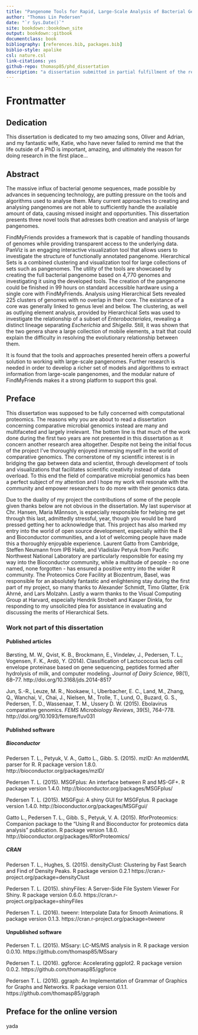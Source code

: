 ```yaml
--- 
title: "Pangenome Tools for Rapid, Large-Scale Analysis of Bacterial Genomes"
author: "Thomas Lin Pedersen"
date: "`r Sys.Date()`"
site: bookdown::bookdown_site
output: bookdown::gitbook
documentclass: book
bibliography: [references.bib, packages.bib]
biblio-style: apalike
csl: nature.csl
link-citations: yes
github-repo: thomasp85/phd_dissertation
description: "a dissertation submitted in partial fulfillment of the requirements for the degree of Doctor of Philosophy in Systems Biology"
---
```


# Frontmatter {-}

## Dedication {-}
This dissertation is dedicated to my two amazing sons, Oliver and Adrian, and my fantastic wife, Katie, who have never failed to remind me that the life outside of a PhD is important, amazing, and ultimately the reason for doing research in the first place...

## Abstract {-}
<span class="newthought">The massive influx of bacterial genome sequences</span>, made possible by advances in sequencing technology, are putting pressure on the tools and algorithms used to analyse them. Many current approaches to creating and analysing pangenomes are not able to sufficiently handle the available amount of data, causing missed insight and opportunities. This dissertation presents three novel tools that adresses both creation and analysis of large pangenomes. 

<span class="abr">FindMyFriends</span> provides a framework that is capable of handling thousands of genomes while providing transparent access to the underlying data. <span class="abr">PanViz</span> is an engaging interactive visualization tool that allows users to investigate the structure of functionally annotated pangenome. <span class="abr">Hierarchical Sets</span> is a combined clustering and visualization tool for large collections of sets such as pangenomes. The utility of the tools are showcased by creating the full bacterial pangenome based on 4,770 genomes and investigating it using the developed tools. The creation of the pangenome could be finished in 99 hours on standard accessible hardware using a single core with <span class="abr">FindMyFriends</span>. Analysis using <span class="abr">Hierarchical Sets</span> revealed 225 clusters of genomes with no overlap in their core. The existance of a core was generally linked to genus level and below. The clustering, as well as outlying element analysis, provided by <span class="abr">Hierarchical Sets</span> was used to investigate the relationship of a subset of *Enterobacteriales*, revealing a distinct lineage separating *Escherichia* and *Shigella*. Still, it was shown that the two genera share a large collection of mobile elements, a trait that could explain the difficulty in resolving the evolutionary relationship between them. 

It is found that the tools and approaches presented herein offers a powerful solution to working with large-scale pangenomes. Further research is needed in order to develop a richer set of models and algorithms to extract information from large-scale pangenomes, and the modular nature of <span class="abr">FindMyFriends</span> makes it a strong platform to support this goal.

## Preface {-}
<span class="newthought">This dissertation was supposed to be</span> fully concerned with computational proteomics. The reasons why you are about to read a dissertation concerning comparative microbial genomics instead are many and multifaceted and largely irrelevant. The bottom line is that much of the work done during the first two years are not presented in this dissertation as it concern another research area altogether. Despite not being the initial focus of the project I've thoroughly enjoyed immersing myself in the world of comparative genomics. The cornerstone of my scientific interest is in bridging the gap between data and scientist, through development of tools and visualizations that facilitates scientific creativity instead of data overload. To this end the field of comparative microbial genomics has been a perfect subject of my attention and I hope my work will resonate with the community and empower researchers to do more with their genomics data.

Due to the duality of my project the contributions of some of the people given thanks below are not obvious in the dissertation. My last supervisor at Chr. Hansen, Maria Månnson, is especially responsible for helping me get through this last, admittedly stressful, year, though you would be hard pressed getting her to acknowledge that. This project has also marked my entry into the world of open source development, especially within the <span class="abr">R</span> and <span class="abr">Bioconductor</span> communities, and a lot of welcoming people have made this a thoroughly enjoyable experience. Laurent Gatto from Cambridge, Steffen Neumann from IPB Halle, and Vladislav Petyuk from Pacific Northwest National Laboratory are particularly responsible for easing my way into the <span class="abr">Bioconductor</span> community, while a multitude of people - no one named, none forgotten - has ensured a positive entry into the wider <span class="abr">R</span> community. The Proteomics Core Facility at Biozentrum, Basel, was responsible for an absolutely fantastic and enlightening stay during the first part of my project, so many thanks to Alexander Schmidt, Timo Glatter, Erik Ahrné, and Lars Molzahn. Lastly a warm thanks to the Visual Computing Group at Harvard, especially Hendrik Strobelt and Kasper Dinkla, for responding to my unsolicited plea for assistance in evaluating and discussing the merits of <span class="abr">Hierarchical Sets</span>.

### Work not part of this dissertation {-}

#### Published articles {-}
Børsting, M. W., Qvist, K. B., Brockmann, E., Vindeløv, J., Pedersen, T. L., Vogensen, F. K., Ardö, Y. (2014). Classification of Lactococcus lactis cell envelope proteinase based on gene sequencing, peptides formed after hydrolysis of milk, and computer modeling. *Journal of Dairy Science*, 98(1), 68–77. http://doi.org/10.3168/jds.2014-8517

Jun, S.-R., Leuze, M. R., Nookaew, I., Uberbacher, E. C., Land, M., Zhang, Q., Wanchai, V., Chai, J., Nielsen, M., Trolle, T., Lund, O., Buzard, G. S., Pedersen, T. D., Wassenaar, T. M., Ussery D. W. (2015). Ebolavirus comparative genomics. *FEMS Microbiology Reviews*, 39(5), 764–778. http://doi.org/10.1093/femsre/fuv031

#### Published software {-}

##### Bioconductor {-}
Pedersen T. L., Petyuk, V. A., Gatto L., Gibb. S. (2015). mzID: An mzIdentML parser for R. R package version 1.8.0. http://bioconductor.org/packages/mzID/

Pedersen T. L. (2015). MSGFplus: An interface between R and MS-GF+. R package version 1.4.0. http://bioconductor.org/packages/MSGFplus/

Pedersen T. L. (2015). MSGFgui: A shiny GUI for MSGFplus. R package version 1.4.0. http://bioconductor.org/packages/MSGFgui/

Gatto L., Pedersen T. L., Gibb. S., Petyuk, V. A. (2015). RforProteomics: Companion package to the "Using R and Bioconductor for proteomics data analysis" publication. R package version 1.8.0. http://bioconductor.org/packages/RforProteomics/

##### CRAN {-}
Pedersen T. L., Hughes, S. (2015). densityClust: Clustering by Fast Search and Find of Density Peaks. R package version 0.2.1 https://cran.r-project.org/package=densityClust

Pedersen T. L. (2015). shinyFiles: A Server-Side File System Viewer For Shiny. R package version 0.6.0. https://cran.r-project.org/package=shinyFiles

Pedersen T. L. (2016). tweenr: Interpolate Data for Smooth Animations. R package version 0.1.3. https://cran.r-project.org/package=tweenr

#### Unpublished software {-}
Pedersen T. L. (2015). MSsary: LC-MS/MS analysis in R. R package version 0.0.10. https://github.com/thomasp85/MSsary

Pedersen T. L. (2016). ggforce: Accelerating ggplot2. R package version 0.0.2. https://github.com/thomasp85/ggforce

Pedersen T. L. (2016). ggraph: An Implementation of Grammar of Graphics for Graphs and Networks. R package version 0.1.1. https://github.com/thomasp85/ggraph

## Preface for the online version {-}
yada